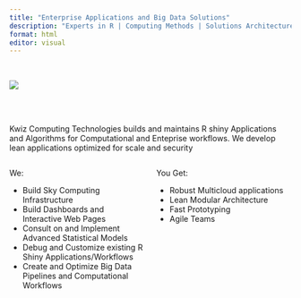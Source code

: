 ```yaml
---
title: "Enterprise Applications and Big Data Solutions"
description: "Experts in R | Computing Methods | Solutions Architecture"
format: html
editor: visual
---
```


::: rows
::: row
<br> </br1>

![](images/Kwiz%20White%20logo%202400x1800-3-4.jpg)

<br> </br1> <br> </br1>

Kwiz Computing Technologies builds and maintains R shiny Applications and Algorithms for Computational and Enteprise workflows. We develop lean applications optimized for scale and security
:::

::: row
:::

::: row
::: columns
::: {.column width="50%"}
We:

<div>

<ul>

<li>Build Sky Computing Infrastructure</li>

<li>Build Dashboards and Interactive Web Pages</li>

<li>Consult on and Implement Advanced Statistical Models</li>

<li>Debug and Customize existing R Shiny Applications/Workflows</li>

<li>Create and Optimize Big Data Pipelines and Computational Workflows</li>

</ul>

</div>
:::

::: {.column width="50%"}
You Get:

<div>

<ul>

<li>Robust Multicloud applications</li>

<li>Lean Modular Architecture</li>

<li>Fast Prototyping</li>

<li>Agile Teams</li>

</ul>

</div>
:::
:::
:::
:::

